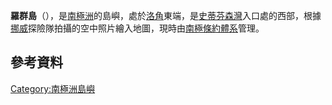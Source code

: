 '''羅群島'''（{{lang-nn|Law Islands}}），是[[南極洲|南極洲]]的島嶼，處於[[洛角|洛角]]東端，是[[史蒂芬森灣|史蒂芬森灣]]入口處的西部，根據[[挪威|挪威]]探險隊拍攝的空中照片繪入地圖，現時由[[南極條約體系|南極條約體系]]管理。

==參考資料==
{{usgs-gazetteer}}

{{Antarctica-geo-stub}}
[[Category:南極洲島嶼|Category:南極洲島嶼]]